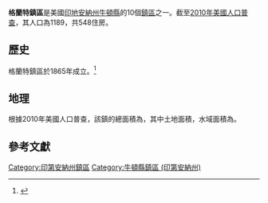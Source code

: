 {{Infobox settlement
|official_name            = 格蘭特鎮區
|native_name              = Grant Township
|settlement_type          = [[鎮區_(美國)|鎮區]]
|nickname                 = 
|motto                    =

<!-- Images -->
|image_skyline            = 
|imagesize                = 
|image_caption            = 
|image_flag               = 
|image_seal               =

<!-- Maps -->
|image_map                = Map_highlighting_Grant_Township,_Newton County,_Indiana.svg
|mapsize                  = 250px
|map_caption              = 在牛頓縣中的位置
|image_map1               = 
|mapsize1                 = 
|map_caption1             =

<!-- Location -->
|subdivision_type         = [[世界地理索引|国家]]
|subdivision_name         = {{USA}}
|subdivision_type1        = [[美国行政区划|州]]
|subdivision_name1        = {{flag|Indiana}}
|subdivision_type2        = [[印地安納州縣級行政區列表|縣]]
|subdivision_name2        = [[牛頓縣_(印地安納州)|牛頓縣]]
|government_footnotes     = 
|leader_title             = 
|leader_name              = 
|leader_title1            = 
|leader_name1             = 
|established_title        = 
|established_date         =

<!-- Area -->
|area_footnotes           = 
|area_magnitude           = 
|unit_pref                = Imperial
|area_total_sq_mi         = 35.52
|area_land_sq_mi          = 35.52
|area_water_sq_mi         = 0
|area_water_percent       = 0

<!-- Population -->
|population_as_of         = [[2010年美國人口普查|2010]]
|population_footnotes     = 
|population_total         = 1189
|population_density_sq_mi = 33

<!-- General information -->
|elevation_footnotes      = 
|elevation_m              = 208
|elevation_ft             = 682
|coordinates              = {{coord|40|47|02|N|87|19|30|W|region:US-IA|display=inline,title}}

<!-- Area/postal codes & others -->
|timezone                 = 
|utc_offset               = 
|timezone_DST             = 
|utc_offset_DST           = 
|postal_code_type         = [[美國郵區編號|郵區編號]]
|postal_code              = 47922, 47948, 47951
|area_code                = {{link-en|电话区号219|Area code 219|219}}
|blank_name               = [[地名信息系统|GNIS ID]]
|blank_info               = 453337
|website                  = 
|footnotes                = 
}}

'''格蘭特鎮區'''是美國[[印地安納州|印地安納州]][[牛頓縣_(印地安納州)|牛頓縣]]的10個[[鎮區_(美國)|鎮區]]之一。截至[[2010年美國人口普查|2010年美國人口普查]]，其人口為1189，共548住房。

== 歷史 ==
格蘭特鎮區於1865年成立。<ref>{{cite book | url=https://archive.org/stream/standardhistoryo01hami#page/198/mode/2up | title=A standard history of Jasper and Newton counties, Indiana | publisher=Lewis Publishing Company | year=1916 | pages=198}}</ref>
== 地理 ==
根據2010年美國人口普查，該鎮的總面積為{{convert|35.52|sqmi}}，其中土地面積{{convert|35.52|sqmi}}，水域面積為{{convert|0|sqmi}}。
== 參考文獻 ==
{{reflist}}

{{牛頓縣 (印地安納州)}}
[[Category:印第安納州鎮區|Category:印第安納州鎮區]]
[[Category:牛頓縣鎮區_(印第安納州)|Category:牛頓縣鎮區 (印第安納州)]]
{{Indiana-geo-stub}}